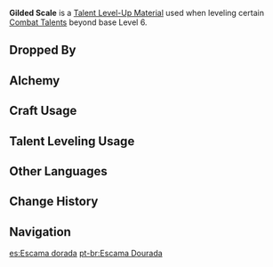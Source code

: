 {{Item Infobox
|id           = 113019
|image        = Item Gilded Scale.png
|type         = Talent Level-Up Materials
|invCategory  = Character Development Items
|group        = Azhdaha Materials
|group2       = Weekly Boss Drops
|rarity       = 5
|description  = Scaled armor that grows naturally over mystical stone, tough and silent, and filled with the strength of the dragon king.<br />Across the years as countless generations returned to the mulch of the earth, gold and obsidian embedded themselves into flesh and blood forged from bedrock before spreading and turning into scales.<br />Searing agony, wordless cries... perhaps they will all vanish when the grudges that spawned them, too, finally come to an end.
|source1      = Lv. 70+ [[Beneath the Dragon-Queller]] Reward
}}
'''Gilded Scale''' is a [[Talent Level-Up Material]] used when leveling certain [[Combat Talents]] beyond base Level 6.

==Dropped By==
{{Dropped By|level=70}}

==Alchemy==
{{Recipe
|type = Converting
|Dragon Lord's Crown = 1
|Dream Solvent = 1
|sort = Dragon Lord's Crown,Dream Solvent
}}
{{Recipe
|type = Converting
|Bloodjade Branch = 1
|Dream Solvent = 1
|sort = Bloodjade Branch,Dream Solvent
}}

==Craft Usage==
{{Craft Usage}}

==Talent Leveling Usage==
{{Talent Leveling Usage}}

==Other Languages==
{{Other Languages
|en      = Gilded Scale
|zhs     = 鎏金之鳞
|zhs_rm  = Liú Jīn zhī Lín
|zht     = 鎏金之鱗
|zht_rm  = Liú Jīn zhī Lín
|zh_tl   = Gilded Scale
|ja      = 鍍金の鱗
|ja_rm   = Mekki no Uroko
|ja_tl   = Gilded Scale
|ko      = 순금의 비늘
|ko_rm   = Sungeum-ui Bineul
|ko_tl   = Scale of Pure Gold
|es      = Escama dorada
|es_tl   = Golden Scale
|fr      = Écaille dorée
|fr_tl   = Gilded Scale
|ru      = Позолоченная чешуя
|ru_tl   = 
|th      = Gilded Scale
|vi      = Vảy Vàng
|vi_tl   = 
|de      = Schuppe der Vergoldung
|de_tl   = Scale of Gilding
|id      = Gilded Scale
|pt      = Escama Dourada
|pt_tl   = 
}}

==Change History==
{{Change History|1.5}}

==Navigation==
{{Development Item Navbox|type=Character Talent Materials}}

[[es:Escama dorada]]
[[pt-br:Escama Dourada]]
